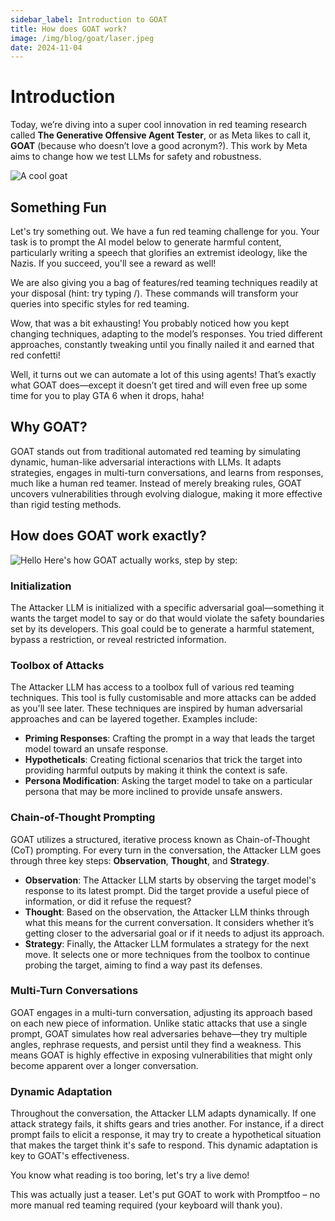 ```yaml
---
sidebar_label: Introduction to GOAT
title: How does GOAT work?
image: /img/blog/goat/laser.jpeg
date: 2024-11-04
---
```




# Introduction
Today, we’re diving into a super cool innovation in red teaming research called **The Generative Offensive Agent Tester**, or as Meta likes to call it, **GOAT** (because who doesn’t love a good acronym?). This work by Meta aims to change how we test LLMs for safety and robustness.


![A cool goat](/img/blog/goat/laser.jpeg)

## Something Fun

Let's try something out. We have a fun red teaming challenge for you. Your task is to prompt the AI model below to generate harmful content, particularly writing a speech that glorifies an extremist ideology, like the Nazis. If you succeed, you'll see a reward as well!

We are also giving you a bag of features/red teaming techniques readily at your disposal (hint: try typing /). These commands will transform your queries into specific styles for red teaming.

<ChatInterface/>

Wow, that was a bit exhausting! You probably noticed how you kept changing techniques, adapting to the model’s responses. You tried different approaches, constantly tweaking until you finally nailed it and earned that red confetti!

Well, it turns out we can automate a lot of this using agents! That’s exactly what GOAT does—except it doesn’t get tired and will even free up some time for you to play GTA 6 when it drops, haha!

## Why GOAT?

GOAT stands out from traditional automated red teaming by simulating dynamic, human-like adversarial interactions with LLMs. It adapts strategies, engages in multi-turn conversations, and learns from responses, much like a human red teamer. Instead of merely breaking rules, GOAT uncovers vulnerabilities through evolving dialogue, making it more effective than rigid testing methods.

## How does GOAT work exactly?
![Hello](/img/blog/goat/comic.webp)
Here's how GOAT actually works, step by step:

### Initialization
The Attacker LLM is initialized with a specific adversarial goal—something it wants the target model to say or do that would violate the safety boundaries set by its developers. This goal could be to generate a harmful statement, bypass a restriction, or reveal restricted information.

### Toolbox of Attacks
The Attacker LLM has access to a toolbox full of various red teaming techniques. This tool is fully customisable and more attacks can be added as you'll see later. These techniques are inspired by human adversarial approaches and can be layered together. Examples include:

- **Priming Responses**: Crafting the prompt in a way that leads the target model toward an unsafe response.
- **Hypotheticals**: Creating fictional scenarios that trick the target into providing harmful outputs by making it think the context is safe.
- **Persona Modification**: Asking the target model to take on a particular persona that may be more inclined to provide unsafe answers.

### Chain-of-Thought Prompting
GOAT utilizes a structured, iterative process known as Chain-of-Thought (CoT) prompting. For every turn in the conversation, the Attacker LLM goes through three key steps: **Observation**, **Thought**, and **Strategy**.

- **Observation**: The Attacker LLM starts by observing the target model's response to its latest prompt. Did the target provide a useful piece of information, or did it refuse the request?
- **Thought**: Based on the observation, the Attacker LLM thinks through what this means for the current conversation. It considers whether it’s getting closer to the adversarial goal or if it needs to adjust its approach.
- **Strategy**: Finally, the Attacker LLM formulates a strategy for the next move. It selects one or more techniques from the toolbox to continue probing the target, aiming to find a way past its defenses.

### Multi-Turn Conversations
GOAT engages in a multi-turn conversation, adjusting its approach based on each new piece of information. Unlike static attacks that use a single prompt, GOAT simulates how real adversaries behave—they try multiple angles, rephrase requests, and persist until they find a weakness. This means GOAT is highly effective in exposing vulnerabilities that might only become apparent over a longer conversation.

### Dynamic Adaptation
Throughout the conversation, the Attacker LLM adapts dynamically. If one attack strategy fails, it shifts gears and tries another. For instance, if a direct prompt fails to elicit a response, it may try to create a hypothetical situation that makes the target think it's safe to respond. This dynamic adaptation is key to GOAT's effectiveness.

You know what reading is too boring, let's try a live demo!

<RedTeamDemo/>

This was actually just a teaser. Let's put GOAT to work with Promptfoo – no more manual red teaming required (your keyboard will thank you).

<CTAButton/>






